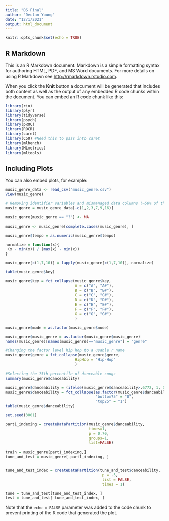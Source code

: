 ```yaml
---
title: "DS Final"
author: "Declan Young"
date: "12/1/2021"
output: html_document
---
```


```r
knitr::opts_chunk$set(echo = TRUE)
```

## R Markdown

This is an R Markdown document. Markdown is a simple formatting syntax for authoring HTML, PDF, and MS Word documents. For more details on using R Markdown see <http://rmarkdown.rstudio.com>.

When you click the **Knit** button a document will be generated that includes both content as well as the output of any embedded R code chunks within the document. You can embed an R code chunk like this:

```r
library(rio)
library(plyr)
library(tidyverse)
library(psych)
library(pROC)
library(ROCR)
library(caret)
library(C50) #Need this to pass into caret 
library(mlbench)
library(MLmetrics)
library(mltools)

```

## Including Plots

You can also embed plots, for example:

```r

music_genre_data <- read_csv("music_genre.csv")
View(music_genre)

# Removing identifier variables and mismanaged data columns (~50% of the duration variable indicated a song length of -1 ms)
music_genre = music_genre_data[-c(1,2,3,7,9,16)]

music_genre[music_genre == "?"] <- NA

music_genre <- music_genre[complete.cases(music_genre), ]

music_genre$tempo = as.numeric(music_genre$tempo)

normalize = function(x){
 (x - min(x)) / (max(x) - min(x))
}

music_genre[c(1,7,10)] = lapply(music_genre[c(1,7,10)], normalize)

table(music_genre$key)

music_genre$key = fct_collapse(music_genre$key,
                               A = c("A", "A#"),
                               B = c("B", "B#"),
                               C = c("C", "C#"),
                               D = c("D", "D#"),
                               E = c("E", "E#"),
                               F = c("F", "F#"),
                               G = c("G", "G#")
                               )

music_genre$mode = as.factor(music_genre$mode)

music_genre$music_genre = as.factor(music_genre$music_genre)
names(music_genre)[names(music_genre)=="music_genre"] = "genre"

#Changing the factor level hip hop to a usable r name
music_genre$genre = fct_collapse(music_genre$genre,
                               HipHop = "Hip-Hop"
                               )

#Selecting the 75th percentile of danceable songs
summary(music_genre$danceability)

music_genre$danceability = (ifelse(music_genre$danceability>.6772, 1, 0))
music_genre$danceability = fct_collapse(as.factor(music_genre$danceability),
                                        "bottom75" = "0",
                                        "top25" = "1")
table(music_genre$danceability)

set.seed(3001)

part1_indexing = createDataPartition(music_genre$danceability,
                                     times=1,
                                     p = 0.70,
                                     groups=1,
                                     list=FALSE)

train = music_genre[part1_indexing,]
tune_and_test = music_genre[-part1_indexing, ]


tune_and_test_index = createDataPartition(tune_and_test$danceability,
                                           p = .5,
                                           list = FALSE,
                                           times = 1)

tune = tune_and_test[tune_and_test_index, ]
test = tune_and_test[-tune_and_test_index, ]
```



Note that the `echo = FALSE` parameter was added to the code chunk to prevent printing of the R code that generated the plot.
